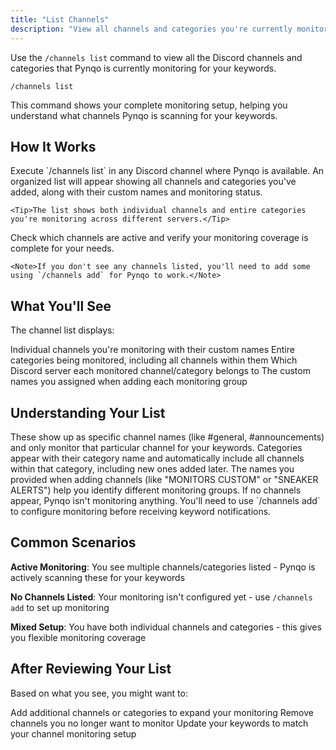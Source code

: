 ```yaml
---
title: "List Channels"
description: "View all channels and categories you're currently monitoring"
---
```


Use the `/channels list` command to view all the Discord channels and categories that Pynqo is currently monitoring for your keywords.

```
/channels list
```

<Info>This command shows your complete monitoring setup, helping you understand what channels Pynqo is scanning for your keywords.</Info>

## How It Works

<Steps>
  <Step title="Send the Command">
    Execute `/channels list` in any Discord channel where Pynqo is available.
  </Step>
  <Step title="View Your Monitoring Setup">
    An organized list will appear showing all channels and categories you've added, along with their custom names and monitoring status.
    
    <Tip>The list shows both individual channels and entire categories you're monitoring across different servers.</Tip>
  </Step>
  <Step title="Review Your Configuration">
    Check which channels are active and verify your monitoring coverage is complete for your needs.
    
    <Note>If you don't see any channels listed, you'll need to add some using `/channels add` for Pynqo to work.</Note>
  </Step>
</Steps>

## What You'll See

The channel list displays:

<CardGroup cols={2}>
  <Card title="Channel Names" icon="hashtag">
    Individual channels you're monitoring with their custom names
  </Card>
  <Card title="Categories" icon="folder">
    Entire categories being monitored, including all channels within them
  </Card>
  <Card title="Server Information" icon="server">
    Which Discord server each monitored channel/category belongs to
  </Card>
  <Card title="Custom Labels" icon="tag">
    The custom names you assigned when adding each monitoring group
  </Card>
</CardGroup>

## Understanding Your List

<Accordion title="Individual Channels">
These show up as specific channel names (like #general, #announcements) and only monitor that particular channel for your keywords.
</Accordion>

<Accordion title="Category Monitoring">
Categories appear with their category name and automatically include all channels within that category, including new ones added later.
</Accordion>

<Accordion title="Custom Names">
The names you provided when adding channels (like "MONITORS CUSTOM" or "SNEAKER ALERTS") help you identify different monitoring groups.
</Accordion>

<Accordion title="Empty List">
If no channels appear, Pynqo isn't monitoring anything. You'll need to use `/channels add` to configure monitoring before receiving keyword notifications.
</Accordion>

## Common Scenarios

<Check>**Active Monitoring**: You see multiple channels/categories listed - Pynqo is actively scanning these for your keywords</Check>

<Warning>**No Channels Listed**: Your monitoring isn't configured yet - use `/channels add` to set up monitoring</Warning>

<Info>**Mixed Setup**: You have both individual channels and categories - this gives you flexible monitoring coverage</Info>

## After Reviewing Your List

Based on what you see, you might want to:

<CardGroup cols={3}>
  <Card title="Add More Channels" icon="plus" href="/user-guides/discord-commands/channels/add">
    Add additional channels or categories to expand your monitoring
  </Card>
  <Card title="Remove Channels" icon="trash" href="/user-guides/discord-commands/channels/remove">
    Remove channels you no longer want to monitor
  </Card>
  <Card title="Manage Keywords" icon="tags" href="/user-guides/discord-commands/keywords/manage">
    Update your keywords to match your channel monitoring setup
  </Card>
</CardGroup>